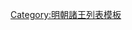 {{ming|title=明朝東垣國諸王|ed=東垣國|head=[[成化]]十年（[[1474年]]）封。|
{{ming/title}}
{{ming/list|東垣端惠王|[[朱見𣹟]]|朱祁鍈、庶四子|[[1474年]]—[[1503年]]|成化十年封。[[弘治]]十六年薨。}}
{{ming/list|東垣王|[[朱祐檡]]|朱見𣹟、嫡一子|[[1505年]]—[[1509年]]|弘治十八年十二月襲封。[[正德 (明朝)|正德]]四年嗣鄭封。}}
{{ming/list|東垣榮昭王|[[朱厚炯]]|朱祐檡、庶二子|[[1517年]]—[[1559年]]|正德十二年仍准襲郡封。[[嘉靖]]三十八年薨。}}
{{ming/list|東垣康僖王|[[朱載墽]]|朱厚炯、嫡一子|[[1562年]]—[[1583年]]|嘉靖四十二年襲封。[[萬曆]]十一年薨。}}
{{ming/list|東垣恭懿王|[[朱翊鎧]]|朱載墽、一子|[[1583年]]後—[[1609年]]前|萬曆中襲封，薨。}}
{{ming/list|東垣王|[[朱常𰜴|朱常{{僻字|𰜴|⿰氵莑}}]]|朱翊鎧、嫡一子|[[1609年]]—[[1614年]]|萬曆二十五年以[[鎮國將軍]]改封[[长子 (封号)|長子]]。三十七年襲封。四十二年薨。}}
{{ming/list|東垣王|[[朱由彬]]|朱常{{僻字|𰜴|⿰氵莑}}、嫡一子|[[1618年]]—[[1635年]]|萬曆三十八年封長子。四十六年襲封。[[崇禎]]八年薨。鄭[[世子]][[朱載堉|載堉]]孫[[朱常潔|常潔]]立。}}
{{ming/list|東垣王|[[朱常潔]]|朱翊鈦、嫡一子|[[1635年]]—[[1644年]]|鄭世子載堉次子[[朱翊鈦|翊鈦]]子。初封[[輔國將軍]]，以萬曆中詔仍封東垣。崇禎八年，值東垣王由彬薨，遂襲封。崇禎十七年十二月，[[清朝|清]]致[[北京]]。}}
}}<noinclude>
[[Category:明朝諸王列表模板]]
</noinclude>